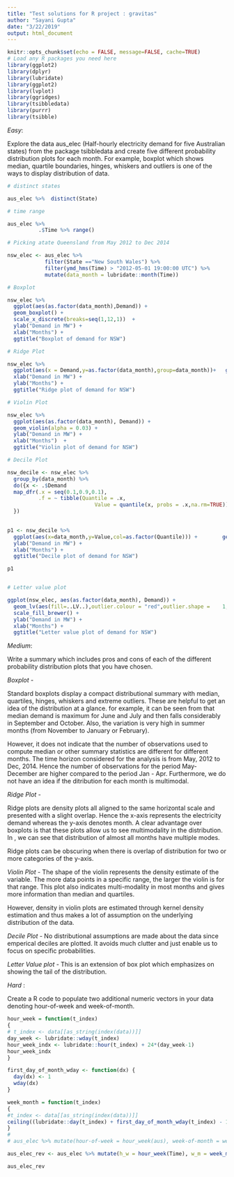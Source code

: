 ```yaml
---
title: "Test solutions for R project : gravitas"
author: "Sayani Gupta"
date: "3/22/2019"
output: html_document
---
```



```r
knitr::opts_chunk$set(echo = FALSE, message=FALSE, cache=TRUE)
# Load any R packages you need here
library(ggplot2)
library(dplyr)
library(lubridate)
library(ggplot2)
library(lvplot)
library(ggridges)
library(tsibbledata)
library(purrr)
library(tsibble)
```



_*Easy*_:

Explore the data aus_elec (Half-hourly electricity demand for five Australian states) from the package tsibbledata and create five different probability distribution plots for each month. For example, boxplot which shows median, quartile boundaries, hinges, whiskers and outliers is one of the ways to display distribution of data. 


```r

# distinct states

aus_elec %>%  distinct(State)

# time range

aus_elec %>%
          .$Time %>% range()

# Picking atate Queensland from May 2012 to Dec 2014

nsw_elec <- aus_elec %>%
            filter(State =="New South Wales") %>%
            filter(ymd_hms(Time) > "2012-05-01 19:00:00 UTC") %>%  
            mutate(data_month = lubridate::month(Time))

# Boxplot

nsw_elec %>% 
  ggplot(aes(as.factor(data_month),Demand)) +
  geom_boxplot() + 
  scale_x_discrete(breaks=seq(1,12,1))  +
  ylab("Demand in MW") +
  xlab("Months") + 
  ggtitle("Boxplot of demand for NSW")

# Ridge Plot

nsw_elec %>% 
  ggplot(aes(x = Demand,y=as.factor(data_month),group=data_month))+   geom_density_ridges2() +
  xlab("Demand in MW") +
  ylab("Months") + 
  ggtitle("Ridge plot of demand for NSW")

# Violin Plot 

nsw_elec %>% 
  ggplot(aes(as.factor(data_month), Demand)) +
  geom_violin(alpha = 0.03) +
  ylab("Demand in MW") +
  xlab("Months")  +
  ggtitle("Violin plot of demand for NSW")

# Decile Plot

nsw_decile <- nsw_elec %>% 
  group_by(data_month) %>%
  do({x <- .$Demand
  map_dfr(.x = seq(0.1,0.9,0.1),
          .f = ~ tibble(Quantile = .x,
                            Value = quantile(x, probs = .x,na.rm=TRUE)))
  })
  

p1 <- nsw_decile %>% 
  ggplot(aes(x=data_month,y=Value,col=as.factor(Quantile))) +        geom_line() +
  ylab("Demand in MW") +
  xlab("Months") +
  ggtitle("Decile plot of demand for NSW") 

p1


# Letter value plot

ggplot(nsw_elec, aes(as.factor(data_month), Demand)) + 
  geom_lv(aes(fill=..LV..),outlier.colour = "red",outlier.shape =    1, k=9) + 
  scale_fill_brewer() + 
  ylab("Demand in MW") +
  xlab("Months") +
  ggtitle("Letter value plot of demand for NSW") 
```


_*Medium*_:

Write a summary which includes pros and cons of each of the different probability distribution plots that you have chosen.

*Boxplot* - 

Standard boxplots display a compact distributional summary with median, quartiles, hinges, whiskers and extreme outliers. These are helpful to get an idea of the distribution at a glance. for example, it can be seen from \autoref{} that median demand is maximum for June and July and then falls considerably in September and October. Also, the variation is very high in summer months (from November to January or February). 

However, it does not indicate that the number of observations used to compute median or other summary statistics are different for different months. The time horizon considered for the analysis is from May, 2012 to Dec, 2014. Hence the number of observations for the period May-December are higher compared to the period Jan - Apr. Furthermore, we do not have an idea if the ditribution for each month is multimodal.


*Ridge Plot* - 

Ridge plots are density plots all aligned to the same horizontal scale and presented with a slight overlap. Hence the x-axis represents the electricity demand whereas the y-axis denotes month. A clear advantage over boxplots is that these plots allow us to see multimodality in the distribution. In \autoref{}, we can see that distribution of almost all months have multiple modes.

Ridge plots can be obscuring when there is overlap of distribution for two or more categories of the y-axis.

*Violin Plot* - The shape of the violin represents the density estimate of the variable. The more data points in a specific range, the larger the violin is for that range. This plot also indicates multi-modality in most months and gives more information than median and quartiles.

However, density in violin plots are estimated through kernel density estimation and thus makes a lot of assumption on the underlying distribution of the data.

*Decile Plot* - No distributional assumptions are made about the data since emperical deciles are plotted. It avoids much clutter and just enable us to focus on specific probabilities.

*Letter Value plot* - This is an extension of box plot which emphasizes on showing the tail of the distribution.


*Hard* :

Create a R code to populate two additional numeric vectors in your data denoting hour-of-week and week-of-month. 
  
```r
hour_week = function(t_index)
{
# t_index <- data[[as_string(index(data))]]
day_week <- lubridate::wday(t_index)
hour_week_indx <- lubridate::hour(t_index) + 24*(day_week-1)
hour_week_indx
}

first_day_of_month_wday <- function(dx) {
  day(dx) <- 1
  wday(dx)
}

week_month = function(t_index)
{
#t_index <- data[[as_string(index(data))]]
ceiling((lubridate::day(t_index) + first_day_of_month_wday(t_index) - 1) / 7)
}
# 
# aus_elec %>% mutate(hour-of-week = hour_week(aus), week-of-month = week_month())  

aus_elec_rev <- aus_elec %>% mutate(h_w = hour_week(Time), w_m = week_month(Time))

aus_elec_rev
```

